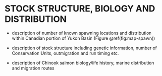 # STOCK STRUCTURE, BIOLOGY AND DISTRIBUTION {#sec:stock}

- description of number of known spawning locations and distribution within Canadian portion of Yukon Basin (Figure \@ref(fig:map-spawn))

- description of stock structure including genetic information, number of Conservation Units, outmigration and run timing etc.

- description of Chinook salmon biology/life history, marine distribution and migration routes
